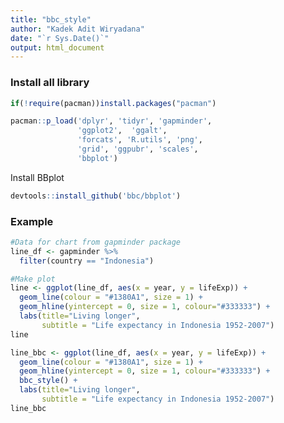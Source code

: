 ```yaml
---
title: "bbc_style"
author: "Kadek Adit Wiryadana"
date: "`r Sys.Date()`"
output: html_document
---
```


### Install all library
```r
if(!require(pacman))install.packages("pacman")

pacman::p_load('dplyr', 'tidyr', 'gapminder',
               'ggplot2',  'ggalt',
               'forcats', 'R.utils', 'png', 
               'grid', 'ggpubr', 'scales',
               'bbplot')
```

Install BBplot
```r
devtools::install_github('bbc/bbplot')
```

### Example
```r
#Data for chart from gapminder package
line_df <- gapminder %>%
  filter(country == "Indonesia") 

#Make plot
line <- ggplot(line_df, aes(x = year, y = lifeExp)) +
  geom_line(colour = "#1380A1", size = 1) +
  geom_hline(yintercept = 0, size = 1, colour="#333333") +
  labs(title="Living longer",
       subtitle = "Life expectancy in Indonesia 1952-2007")
line

line_bbc <- ggplot(line_df, aes(x = year, y = lifeExp)) +
  geom_line(colour = "#1380A1", size = 1) +
  geom_hline(yintercept = 0, size = 1, colour="#333333") +
  bbc_style() +
  labs(title="Living longer",
       subtitle = "Life expectancy in Indonesia 1952-2007")
line_bbc
```

